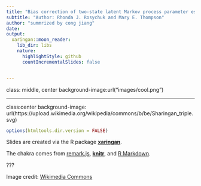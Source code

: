 ```yaml
---
title: "Bias correction of two-state latent Markov process parameter estimates under misclassication "
subtitle: "Author: Rhonda J. Rosychuk and Mary E. Thompson"
author: "summrized by cong jiang"
date:
output:
  xaringan::moon_reader:
    lib_dir: libs
    nature:
      highlightStyle: github
      countIncrementalSlides: false


---
```

class: middle, center
background-image:url("images/cool.png")




---
class:center
background-image: url(https://upload.wikimedia.org/wikipedia/commons/b/be/Sharingan_triple.svg)

```r
options(htmltools.dir.version = FALSE)
```

Slides are created via the R package [**xaringan**](https://github.com/yihui/xaringan).

The chakra comes from [remark.js](https://remarkjs.com), [**knitr**](http://yihui.org/knitr), and [R Markdown](https://rmarkdown.rstudio.com).


???

Image credit: [Wikimedia Commons](https://commons.wikimedia.org/wiki/File:Sharingan_triple.svg)
